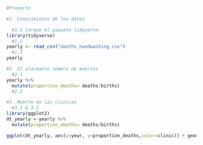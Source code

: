 ```r
#Proyecto

#1. Conocimiento de los datos

  #1.1 Cargue el paquete tidyverse.
library(tidyverse)
  #1.2 
yearly <- read_csv("deaths_handwashing.csv")
  #1.3
yearly
```
```r
#2. El alarmante número de muertes
  #2.1 
yearly %>%
  mutate(proportion_deaths= deaths/births)
  #2.2
```

```r
#3. Muerte en las clinicas
  #3.1 & 3.2
library(ggplot2)
dt_yearly <-yearly %>%
  mutate(proportion_deaths= deaths/births)

ggplot(dt_yearly, aes(x=year, y=proportion_deaths,color=clinic)) + geom_line()
```

